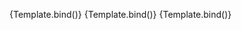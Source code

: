 
<Meta
	title="Components/Button/Loading"
	args={defaultArgs}
	argTypes={argTypes}
/>

<Canvas>
	<Story
		name="Default"
		args={{
			loading: true
		}}
		argTypes={{
			loadingLabel: {
				...argTypes.loadingLabel,
				control: {
					disable: true
				}
			},
			loadingIcon: {
				...argTypes.loadingIcon,
				control: {
					disable: true
				}
			},
			loading: {
				...argTypes.loading,
				control: {
					disable: true
				}
			}
		}}
		play={defaultTest}>
		{Template.bind()}
	</Story>
</Canvas>

<Canvas>
	<Story
		name="Icon"
		args={{
			loadingIcon: 'reload',
			loading: true
		}}
		argTypes={{
			loadingLabel: {
				...argTypes.loadingLabel,
				control: {
					disable: true
				}
			},
			loadingIcon: {
				...argTypes.loadingIcon,
				control: {
					disable: true
				}
			},
			loading: {
				...argTypes.loading,
				control: {
					disable: true
				}
			}
		}}
		play={defaultTest}>
		{Template.bind()}
	</Story>
</Canvas>

<Canvas>
	<Story
		name="Label"
		args={{
			loadingLabel: 'Reloading...',
			loading: true
		}}
		argTypes={{
			loadingLabel: {
				...argTypes.loadingLabel,
				control: {
					disable: true
				}
			},
			loadingIcon: {
				...argTypes.loadingIcon,
				control: {
					disable: true
				}
			},
			loading: {
				...argTypes.loading,
				control: {
					disable: true
				}
			}
		}}
		play={defaultTest}>
		{Template.bind()}
	</Story>
</Canvas>
